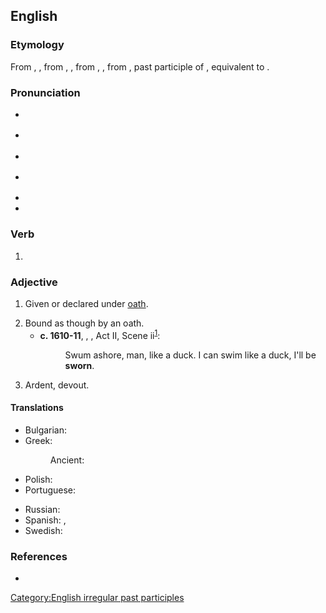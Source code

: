 ==English==

===Etymology===
From {{inh|en|enm|sworen}}, {{m|enm|isworen}}, from {{inh|en|ang|sworen}}, {{m|ang|ġesworen}}, from {{inh|en|gmw-pro|*swaran}}, {{m|gmw-pro|*giswaran}}, from {{inh|en|gem-pro|*swaranaz}}, past participle of {{der|en|gem-pro|*swarjaną|t=to swear}}, equivalent to {{af|en|swear|-en}}.

===Pronunciation===
* {{a|GenAm}} {{IPA|en|/swɔɹn/}}
* {{a|RP}} {{IPA|en|/swɔːn/}}
* {{a|rhotic|horse-hoarse}} {{IPA|en|/swo(ː)ɹn/}}
* {{a|nonrhotic|horse-hoarse}} {{IPA|en|/swoən/}}
* {{audio|en|En-us-sworn.ogg|Audio (US)}}
* {{rhymes|en|ɔː(ɹ)n|s=1}}

===Verb===
{{head|en|verb form}}

# {{past participle of|en|swear|nocat=1}}

===Adjective===
{{en-adj|-}}

# Given or declared under [[oath]].
#: {{ux|en|His '''sworn''' statement convinced the judge.}}
# Bound as though by an oath.
#* '''c. 1610-11''', {{w|William Shakespeare}}, ''{{w|The Tempest}}'', Act II, Scene ii<sup>[http://www.opensourceshakespeare.org/views/plays/play_view.php?WorkID=tempest&Scope=entire&pleasewait=1&msg=pl]</sup>:
#*: Swum ashore, man, like a duck. I can swim like a duck, I'll be '''sworn'''.
# Ardent, devout.
#: {{ux|en|a '''sworn''' foe}}
#: {{ux|en|a '''sworn''' socialist}}

====Translations====
{{trans-top|Given under oath}}
* Bulgarian: {{t+|bg|заклет}}
* Greek:
*: Ancient: {{t|grc|ὅρκιος}}
* Polish: {{t+|pl|przysięgły}}
* Portuguese: {{t+|pt|juramento}}
{{trans-mid}}
* Russian: {{t+|ru|заклятый}}
* Spanish: {{t+|es|jurado}}, {{t+|es|jurada}}
* Swedish: {{t+|sv|svuren}}
{{trans-bottom}}

===References===
* {{R:OneLook}}

[[Category:English irregular past participles]]